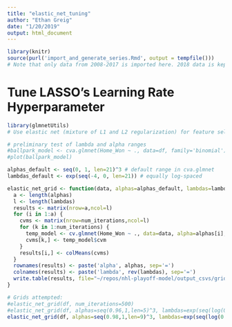 ```yaml
---
title: "elastic_net_tuning"
author: "Ethan Greig"
date: "1/20/2019"
output: html_document
---
```


```r
library(knitr)
source(purl('import_and_generate_series.Rmd', output = tempfile()))
# Note that only data from 2008-2017 is imported here. 2018 data is kept as a holdout set
```

# Tune LASSO's Learning Rate Hyperparameter
```r
library(glmnetUtils)
# Use elastic net (mixture of L1 and L2 regularization) for feature selection. Use mixing parameter alpha=0.5 and vary the penalty coefficient lambda, while monitoring which features have non-zero coefficients in each iteration.

# preliminary test of lambda and alpha ranges
#ballpark_model <- cva.glmnet(Home_Won ~ ., data=df, family='binomial')
#plot(ballpark_model)

alphas_default <- seq(0, 1, len=21)^3 # default range in cva.glmnet
lambdas_default <- exp(seq(-4, 0, len=21)) # equally log-spaced

elastic_net_grid <- function(data, alphas=alphas_default, lambdas=lambdas_default, num_iterations) {
  a <- length(alphas)
  l <- length(lambdas)
  results <- matrix(nrow=a,ncol=l)
  for (i in 1:a) {
    cvms <- matrix(nrow=num_iterations,ncol=l)
    for (k in 1:num_iterations) {
      temp_model <- cv.glmnet(Home_Won ~ ., data=data, alpha=alphas[i], lambda = lambdas, family='binomial')
      cvms[k,] <- temp_model$cvm
    }
    results[i,] <- colMeans(cvms)
  }
  rownames(results) <- paste('alpha', alphas, sep='=')
  colnames(results) <- paste('lambda', rev(lambdas), sep='=')
  write.table(results, file="~/repos/nhl-playoff-model/output_csvs/grid_search_elastic_net.csv", sep=',', col.names=NA)
}

# Grids attempted:
#elastic_net_grid(df, num_iterations=500)
#elastic_net_grid(df, alphas=seq(0.96,1,len=5)^3, lambdas=exp(seq(log(0.025), log(0.045), len=11)), num_iterations=750)
elastic_net_grid(df, alphas=seq(0.98,1,len=9)^3, lambdas=exp(seq(log(0.03), log(0.04), len=16)), num_iterations=1000)
```

